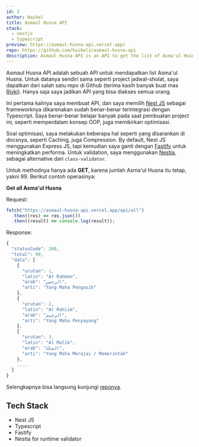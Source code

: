 ```yaml
---
id: 2
author: Haikel
title: Asmaul Husna API
stack:
  - nestjs
  - typescript
preview: https://asmaul-husna-api.vercel.app/
repo: https://github.com/haikelz/asmaul-husna-api
description: Asmaul Husna API is an API to get the list of Asma'ul Husna
---
```


<LightboxImage
  src="https://ik.imagekit.io/haikelz/works/asmaul-husna-api.png?updatedAt=1691043581589"
  alt="opengraph"
/>

Asmaul Husna API adalah sebuah API untuk mendapatkan list Asma'ul Husna. Untuk datanya sendiri sama seperti project jadwal-sholat, saya dapatkan dari salah satu repo di Github (terima kasih banyak buat mas [Rivki](https://github.com/mikqi)). Hanya saja saya jadikan API yang bisa diakses semua orang.

Ini pertama kalinya saya membuat API, dan saya memilih [Nest JS](https://nestjs.com/) sebagai frameworknya dikarenakan sudah benar-benar terintegrasi dengan Typescript. Saya benar-benar belajar banyak pada saat pembuatan project ini, seperti memperdalam konsep OOP, juga memikirkan optimisasi.

Soal optimisasi, saya melakukan beberapa hal seperti yang disarankan di docsnya, seperti Caching, juga Compression. By default, Nest JS menggunakan Express JS, tapi kemudian saya ganti dengan [Fastify](https://fastify.dev/) untuk meningkatkan performa. Untuk validation, saya menggunakan [Nestia](https://nestia.io/), sebagai alternative dari `class-validator`.

Untuk methodnya hanya ada **GET**, karena jumlah Asma'ul Husna itu tetap, yakni 99. Berikut contoh operasinya:

**Get all Asma'ul Husna**

Request:

```ts
fetch("https://asmaul-husna-api.vercel.app/api/all")
  .then((res) => res.json())
  .then((result) => console.log(result));
```

Response:

```ts
{
  "statusCode": 200,
  "total": 99,
  "data": [
    {
      "urutan": 1,
      "latin": "Ar Rahman",
      "arab": "الرحمن",
      "arti": "Yang Maha Pengasih"
    },
    {
      "urutan": 2,
      "latin": "Ar Rahiim",
      "arab": "الرحيم",
      "arti": "Yang Maha Penyayang"
    },
    {
      "urutan": 3,
      "latin": "Al Malik",
      "arab": "الملك",
      "arti": "Yang Maha Merajai / Memerintah"
    },
    ....
  ]
}
```

Selengkapnya bisa langsung kunjungi [reponya](https://github.com/haikelz/asmaul-husna-api).

## Tech Stack

- Nest JS
- Typescript
- Fastify
- Nestia for runtime validator
